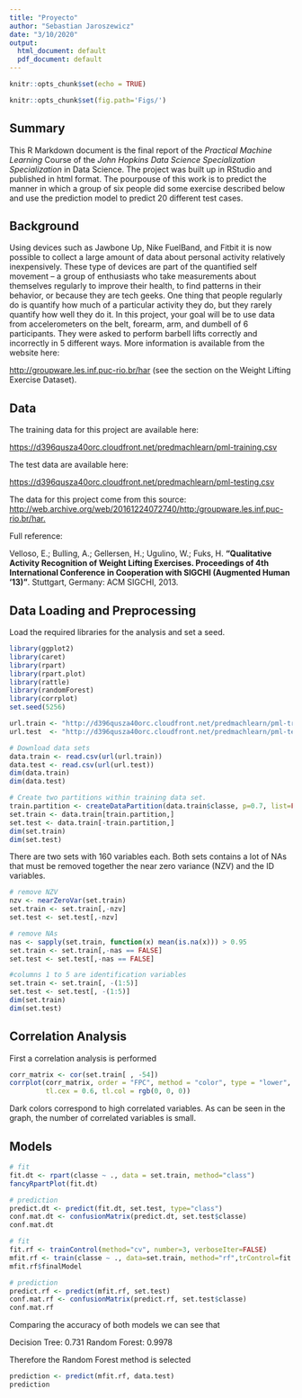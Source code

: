 ```yaml
---
title: "Proyecto"
author: "Sebastian Jaroszewicz"
date: "3/10/2020"
output:
  html_document: default
  pdf_document: default
---
```


```r
knitr::opts_chunk$set(echo = TRUE)
```
```r
knitr::opts_chunk$set(fig.path='Figs/')
```

## Summary

This R Markdown document is the final report of the *Practical Machine Learning* Course of the *John Hopkins Data Science Specialization Specialization* in Data Science. The project was built up in RStudio and published in html format. The pourpouse of this work is to predict  the manner in which a group of six people did some exercise described below and use the prediction model to predict 20 different test cases.

## Background

Using devices such as Jawbone Up, Nike FuelBand, and Fitbit it is now possible to collect a large amount of data about personal activity relatively inexpensively. These type of devices are part of the quantified self movement – a group of enthusiasts who take measurements about themselves regularly to improve their health, to find patterns in their behavior, or because they are tech geeks. One thing that people regularly do is quantify how much of a particular activity they do, but they rarely quantify how well they do it. In this project, your goal will be to use data from accelerometers on the belt, forearm, arm, and dumbell of 6 participants. They were asked to perform barbell lifts correctly and incorrectly in 5 different ways.
More information is available from the website here:

<http://groupware.les.inf.puc-rio.br/har> (see the section on the Weight Lifting Exercise Dataset).

## Data

The training data for this project are available here:

<https://d396qusza40orc.cloudfront.net/predmachlearn/pml-training.csv>

The test data are available here:

<https://d396qusza40orc.cloudfront.net/predmachlearn/pml-testing.csv>

The data for this project come from this source: <http://web.archive.org/web/20161224072740/http:/groupware.les.inf.puc-rio.br/har.>

Full reference:

Velloso, E.; Bulling, A.; Gellersen, H.; Ugulino, W.; Fuks, H. **“Qualitative Activity Recognition of Weight Lifting Exercises. Proceedings of 4th International Conference in Cooperation with SIGCHI (Augmented Human ’13)”**. Stuttgart, Germany: ACM SIGCHI, 2013.

## Data Loading and Preprocessing
Load the required libraries for the analysis and set a seed.

```r
library(ggplot2)
library(caret)
library(rpart)
library(rpart.plot)
library(rattle)
library(randomForest)
library(corrplot)
set.seed(5256)
```
```r
url.train <- "http://d396qusza40orc.cloudfront.net/predmachlearn/pml-training.csv"
url.test  <- "http://d396qusza40orc.cloudfront.net/predmachlearn/pml-testing.csv"

# Download data sets
data.train <- read.csv(url(url.train))
data.test <- read.csv(url(url.test))
dim(data.train)
dim(data.test)

# Create two partitions within training data set.
train.partition <- createDataPartition(data.train$classe, p=0.7, list=FALSE)
set.train <- data.train[train.partition,]
set.test <- data.train[-train.partition,]
dim(set.train)
dim(set.test)
```
There are two sets with 160 variables each. Both sets contains a lot of NAs that must be removed together the near zero variance (NZV) and the ID variables.
```r
# remove NZV
nzv <- nearZeroVar(set.train)
set.train <- set.train[,-nzv]
set.test <- set.test[,-nzv]

# remove NAs
nas <- sapply(set.train, function(x) mean(is.na(x))) > 0.95
set.train <- set.train[,-nas == FALSE] 
set.test <- set.test[,-nas == FALSE]

#columns 1 to 5 are identification variables
set.train <- set.train[, -(1:5)]
set.test <- set.test[, -(1:5)]
dim(set.train)
dim(set.test)
```
## Correlation Analysis
First a correlation analysis is performed
```r
corr_matrix <- cor(set.train[ , -54])
corrplot(corr_matrix, order = "FPC", method = "color", type = "lower",
         tl.cex = 0.6, tl.col = rgb(0, 0, 0))
```
Dark colors correspond to high correlated variables. As can be seen in the graph, the number of correlated variables is small.

## Models

```r
# fit
fit.dt <- rpart(classe ~ ., data = set.train, method="class")
fancyRpartPlot(fit.dt)

# prediction
predict.dt <- predict(fit.dt, set.test, type="class")
conf.mat.dt <- confusionMatrix(predict.dt, set.test$classe)
conf.mat.dt
```

```r
# fit
fit.rf <- trainControl(method="cv", number=3, verboseIter=FALSE)
mfit.rf <- train(classe ~ ., data=set.train, method="rf",trControl=fit.rf)
mfit.rf$finalModel

# prediction
predict.rf <- predict(mfit.rf, set.test)
conf.mat.rf <- confusionMatrix(predict.rf, set.test$classe)
conf.mat.rf
```

Comparing the accuracy of both models we can see that

Decision Tree: 0.731
Random Forest: 0.9978

Therefore the Random Forest method is selected

```r
prediction <- predict(mfit.rf, data.test)
prediction
```